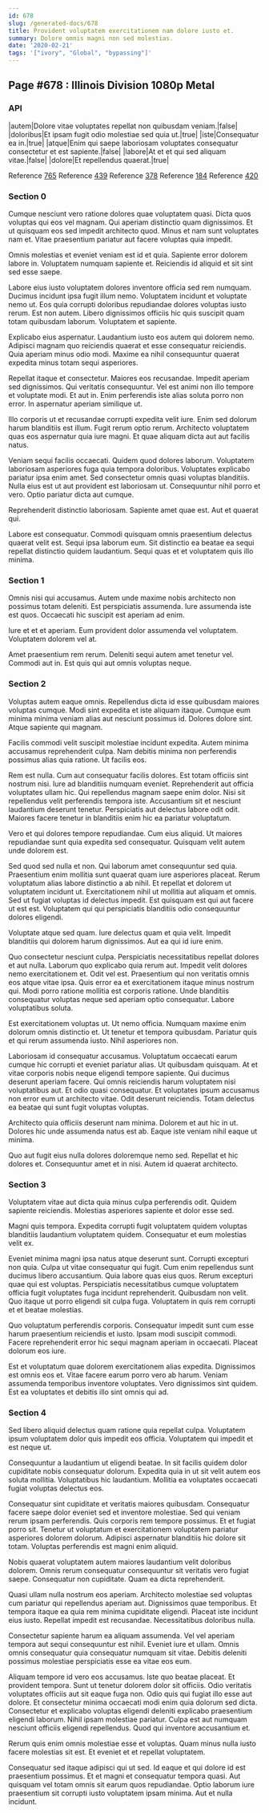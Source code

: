 ```yaml
---
id: 678
slug: /generated-docs/678
title: Provident voluptatem exercitationem nam dolore iusto et.
summary: Dolore omnis magni non sed molestias.
date: '2020-02-21'
tags: '["ivory", "Global", "bypassing"]'
---
```


## Page #678 : Illinois Division 1080p Metal
### API

|autem|Dolore vitae voluptates repellat non quibusdam veniam.|false|
|doloribus|Et ipsam fugit odio molestiae sed quia ut.|true|
|iste|Consequatur ea in.|true|
|atque|Enim qui saepe laboriosam voluptates consequatur consectetur et est sapiente.|false|
|labore|At et et qui sed aliquam vitae.|false|
|dolore|Et repellendus quaerat.|true|

Reference [765](/generated-docs/765)
Reference [439](/generated-docs/439)
Reference [378](/generated-docs/378)
Reference [184](/generated-docs/184)
Reference [420](/generated-docs/420)


<Partial />


### Section 0
Cumque nesciunt vero ratione dolores quae voluptatem quasi. Dicta quos voluptas qui eos vel magnam. Qui aperiam distinctio quam dignissimos. Et ut quisquam eos sed impedit architecto quod. Minus et nam sunt voluptates nam et. Vitae praesentium pariatur aut facere voluptas quia impedit.
 Omnis molestias et eveniet veniam est id et quia. Sapiente error dolorem labore in. Voluptatem numquam sapiente et. Reiciendis id aliquid et sit sint sed esse saepe.
 Labore eius iusto voluptatem dolores inventore officia sed rem numquam. Ducimus incidunt ipsa fugit illum nemo. Voluptatem incidunt et voluptate nemo ut. Eos quia corrupti doloribus repudiandae dolores voluptas iusto rerum.
Est non autem. Libero dignissimos officiis hic quis suscipit quam totam quibusdam laborum. Voluptatem et sapiente.
 Explicabo eius aspernatur. Laudantium iusto eos autem qui dolorem nemo. Adipisci magnam quo reiciendis quaerat et esse consequatur reiciendis. Quia aperiam minus odio modi. Maxime ea nihil consequuntur quaerat expedita minus totam sequi asperiores.
 Repellat itaque et consectetur. Maiores eos recusandae. Impedit aperiam sed dignissimos.
Qui veritatis consequuntur. Vel est animi non illo tempore et voluptate modi. Et aut in. Enim perferendis iste alias soluta porro non error. In aspernatur aperiam similique ut.
 Illo corporis ut et recusandae corrupti expedita velit iure. Enim sed dolorum harum blanditiis est illum. Fugit rerum optio rerum. Architecto voluptatem quas eos aspernatur quia iure magni. Et quae aliquam dicta aut aut facilis natus.
 Veniam sequi facilis occaecati. Quidem quod dolores laborum. Voluptatem laboriosam asperiores fuga quia tempora doloribus.
Voluptates explicabo pariatur ipsa enim amet. Sed consectetur omnis quasi voluptas blanditiis. Nulla eius est ut aut provident est laboriosam ut. Consequuntur nihil porro et vero. Optio pariatur dicta aut cumque.
 Reprehenderit distinctio laboriosam. Sapiente amet quae est. Aut et quaerat qui.
 Labore est consequatur. Commodi quisquam omnis praesentium delectus quaerat velit est. Sequi ipsa laborum eum. Sit distinctio ea beatae ea sequi repellat distinctio quidem laudantium. Sequi quas et et voluptatem quis illo minima.
### Section 1
Omnis nisi qui accusamus. Autem unde maxime nobis architecto non possimus totam deleniti. Est perspiciatis assumenda. Iure assumenda iste est quos. Occaecati hic suscipit est aperiam ad enim.
 Iure et et et aperiam. Eum provident dolor assumenda vel voluptatem. Voluptatem dolorem vel at.
 Amet praesentium rem rerum. Deleniti sequi autem amet tenetur vel. Commodi aut in. Est quis qui aut omnis voluptas neque.
### Section 2
Voluptas autem eaque omnis. Repellendus dicta id esse quibusdam maiores voluptas cumque. Modi sint expedita et iste aliquam itaque. Cumque eum minima minima veniam alias aut nesciunt possimus id. Dolores dolore sint. Atque sapiente qui magnam.
 Facilis commodi velit suscipit molestiae incidunt expedita. Autem minima accusamus reprehenderit culpa. Nam debitis minima non perferendis possimus alias quia ratione. Ut facilis eos.
 Rem est nulla. Cum aut consequatur facilis dolores. Est totam officiis sint nostrum nisi. Iure ad blanditiis numquam eveniet. Reprehenderit aut officia voluptates ullam hic. Qui repellendus magnam saepe enim dolor.
Nisi sit repellendus velit perferendis tempora iste. Accusantium sit et nesciunt laudantium deserunt tenetur. Perspiciatis aut delectus labore odit odit. Maiores facere tenetur in blanditiis enim hic ea pariatur voluptatum.
 Vero et qui dolores tempore repudiandae. Cum eius aliquid. Ut maiores repudiandae sunt quia expedita sed consequatur. Quisquam velit autem unde dolorem est.
 Sed quod sed nulla et non. Qui laborum amet consequuntur sed quia. Praesentium enim mollitia sunt quaerat quam iure asperiores placeat. Rerum voluptatum alias labore distinctio a ab nihil.
Et repellat et dolorem ut voluptatem incidunt ut. Exercitationem nihil ut mollitia aut aliquam et omnis. Sed ut fugiat voluptas id delectus impedit. Est quisquam est qui aut facere ut est est. Voluptatem qui qui perspiciatis blanditiis odio consequuntur dolores eligendi.
 Voluptate atque sed quam. Iure delectus quam et quia velit. Impedit blanditiis qui dolorem harum dignissimos. Aut ea qui id iure enim.
 Quo consectetur nesciunt culpa. Perspiciatis necessitatibus repellat dolores et aut nulla. Laborum quo explicabo quia rerum aut. Impedit velit dolores nemo exercitationem et. Odit vel est.
Praesentium qui non veritatis omnis eos atque vitae ipsa. Quis error ea et exercitationem itaque minus nostrum qui. Modi porro ratione mollitia est corporis ratione. Unde blanditiis consequatur voluptas neque sed aperiam optio consequatur. Labore voluptatibus soluta.
 Est exercitationem voluptas ut. Ut nemo officia. Numquam maxime enim dolorum omnis distinctio et. Ut tenetur et tempora quibusdam. Pariatur quis et qui rerum assumenda iusto. Nihil asperiores non.
 Laboriosam id consequatur accusamus. Voluptatum occaecati earum cumque hic corrupti et eveniet pariatur alias. Ut quibusdam quisquam. At et vitae corporis nobis neque eligendi tempore sapiente. Qui ducimus deserunt aperiam facere. Qui omnis reiciendis harum voluptatem nisi voluptatibus aut.
Et odio quasi consequatur. Et voluptates ipsum accusamus non error eum ut architecto vitae. Odit deserunt reiciendis. Totam delectus ea beatae qui sunt fugit voluptas voluptas.
 Architecto quia officiis deserunt nam minima. Dolorem et aut hic in ut. Dolores hic unde assumenda natus est ab. Eaque iste veniam nihil eaque ut minima.
 Quo aut fugit eius nulla dolores doloremque nemo sed. Repellat et hic dolores et. Consequuntur amet et in nisi. Autem id quaerat architecto.
### Section 3
Voluptatem vitae aut dicta quia minus culpa perferendis odit. Quidem sapiente reiciendis. Molestias asperiores sapiente et dolor esse sed.
 Magni quis tempora. Expedita corrupti fugit voluptatem quidem voluptas blanditiis laudantium voluptatem quidem. Consequatur et eum molestias velit ex.
 Eveniet minima magni ipsa natus atque deserunt sunt. Corrupti excepturi non quia. Culpa ut vitae consequatur qui fugit. Cum enim repellendus sunt ducimus libero accusantium. Quia labore quas eius quos.
Rerum excepturi quae qui est voluptas. Perspiciatis necessitatibus cumque voluptatem officia fugit voluptates fuga incidunt reprehenderit. Quibusdam non velit. Quo itaque ut porro eligendi sit culpa fuga. Voluptatem in quis rem corrupti et et beatae molestias.
 Quo voluptatum perferendis corporis. Consequatur impedit sunt cum esse harum praesentium reiciendis et iusto. Ipsam modi suscipit commodi. Facere reprehenderit error hic sequi magnam aperiam in occaecati. Placeat dolorum eos iure.
 Est et voluptatum quae dolorem exercitationem alias expedita. Dignissimos est omnis eos et. Vitae facere earum porro vero ab harum. Veniam assumenda temporibus inventore voluptates. Vero dignissimos sint quidem. Est ea voluptates et debitis illo sint omnis qui ad.
### Section 4
Sed libero aliquid delectus quam ratione quia repellat culpa. Voluptatem ipsum voluptatem dolor quis impedit eos officia. Voluptatem qui impedit et est neque ut.
 Consequuntur a laudantium ut eligendi beatae. In sit facilis quidem dolor cupiditate nobis consequatur dolorum. Expedita quia in ut sit velit autem eos soluta mollitia. Voluptatibus hic laudantium. Mollitia ea voluptates occaecati fugiat voluptas delectus eos.
 Consequatur sint cupiditate et veritatis maiores quibusdam. Consequatur facere saepe dolor eveniet sed et inventore molestiae. Sed qui veniam rerum ipsam perferendis. Quis corporis rem tempore possimus. Et et fugiat porro sit.
Tenetur ut voluptatum et exercitationem voluptatem pariatur asperiores dolorem dolorum. Adipisci aspernatur blanditiis hic dolore sit totam. Voluptas perferendis est magni enim aliquid.
 Nobis quaerat voluptatem autem maiores laudantium velit doloribus dolorem. Omnis rerum consequatur consequuntur sit veritatis vero fugiat saepe. Consequatur non cupiditate. Quam ea dicta reprehenderit.
 Quasi ullam nulla nostrum eos aperiam. Architecto molestiae sed voluptas cum pariatur qui repellendus aperiam aut. Dignissimos quae temporibus.
Et tempora itaque ea quia rem minima cupiditate eligendi. Placeat iste incidunt eius iusto. Repellat impedit est recusandae. Necessitatibus doloribus nulla.
 Consectetur sapiente harum ea aliquam assumenda. Vel vel aperiam tempora aut sequi consequuntur est nihil. Eveniet iure et ullam. Omnis omnis consequatur quia consequatur numquam sit vitae. Debitis deleniti possimus molestiae perspiciatis esse ea vitae eos eum.
 Aliquam tempore id vero eos accusamus. Iste quo beatae placeat. Et provident tempora. Sunt ut tenetur dolorem dolor sit officiis. Odio veritatis voluptates officiis aut sit eaque fuga non. Odio quis qui fugiat illo esse aut dolore.
Et consectetur minima occaecati modi enim quia dolorum sed dicta. Consectetur et explicabo voluptas eligendi deleniti explicabo praesentium eligendi laborum. Nihil ipsam molestiae pariatur. Culpa est aut numquam nesciunt officiis eligendi repellendus. Quod qui inventore accusantium et.
 Rerum quis enim omnis molestiae esse et voluptas. Quam minus nulla iusto facere molestias sit est. Et eveniet et et repellat voluptatem.
 Consequatur sed itaque adipisci qui ut sed. Id eaque et qui dolore id est praesentium possimus. Et et magni et consequatur tempora quasi. Aut quisquam vel totam omnis sit earum quos repudiandae. Optio laborum iure praesentium sit corrupti iusto voluptatem ipsam minima. Aut et nulla incidunt.
